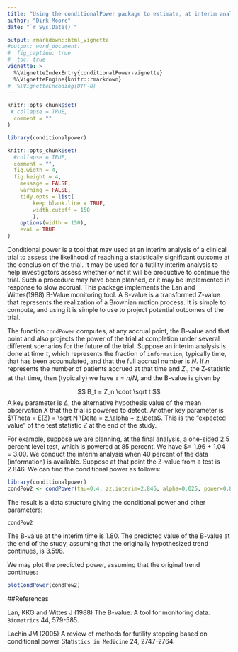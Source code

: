 ```yaml
---
title: "Using the conditionalPower package to estimate, at interim analysis, the probability of a successful outcome of a clinical trial"
author: "Dirk Moore"
date: "`r Sys.Date()`"

output: rmarkdown::html_vignette
#output: word_document:
#  fig_caption: true
#  toc: true
vignette: >
  %\VignetteIndexEntry{conditionalPower-vignette}
  %\VignetteEngine{knitr::rmarkdown}
#  %\VignetteEncoding{UTF-8}
---
```


```r
knitr::opts_chunk$set(
 # collapse = TRUE,
  comment = ""
)
```


```r
library(conditionalpower)

knitr::opts_chunk$set(
  #collapse = TRUE,
  comment = "",
  fig.width = 4,
  fig.height = 4,
	message = FALSE,
	warning = FALSE,
	tidy.opts = list(
		keep.blank.line = TRUE,
		width.cutoff = 150
		),
	options(width = 150),
	eval = TRUE
)
```

Conditional power is a tool that may used at an interim analysis  of a clinical trial to assess the likelihood of reaching a statistically significant outcome at the conclusion of the trial. It may be used for a futility interim analysis to help investigators assess whether or not it will be productive to continue the trial. Such a procedure may have been planned, or it may be implemented in response to slow accrual. This package implements the Lan and Wittes(1988) B-Value monitoring tool. A B-value is a transformed Z-value that represents the realization of a Brownian motion process. It is simple to compute, and using it is simple to use to project potential outcomes of the trial.

The function `condPower` computes, at any accrual point, the B-value and that point and also projects the power of the trial at completion under several different scenarios for the future of the trial. Suppose an interim analysis is done at time $\tau$, which represents the fraction of `information`, typically time, that has been accumulated, and that the full accrual number is $N$. If $n$ represents the number of patients accrued at that time and $Z_n$ the Z-statistic at that time, then (typically) we have $\tau = n/N$, and the B-value is given by

$$ B_t = Z_n \cdot \sqrt t $$
A key parameter is $\Delta$, the alternative hypothesis value of the mean observation $X$ that the trial is powered to detect. Another key parameter is $\Theta = E(Z) = \sqrt N \Delta = z_\alpha + z_\beta$. This is the "expected value" of the test statistic $Z$ at the end of the study. 

For example, suppose we are planning, at the final analysis, a one-sided 2.5 percent level test, which is powered at 85 percent. We have $\Theta = 1.96 + 1.04 = 3.00. We conduct the interim analysis when 40 percent of the data (information) is available. Suppose at that point the Z-value from a test is 2.846. We can find the conditional power as follows:

```r
library(conditionalpower)
condPow2 <- condPower(tau=0.4, zz.interim=2.846, alpha=0.025, power=0.85)
```

The result is a data structure giving the conditional power and other parameters:

```r
condPow2
```
The B-value at the interim time is 1.80. The predicted value of the B-value at the end of the study, assuming that the originally hypothesized trend continues, is 3.598.

We may plot the predicted power, assuming that the original trend continues:

```r
plotCondPower(condPow2)
```


##References

Lan, KKG and Wittes J (1988) The B-value: A tool for monitoring data. `Biometrics` 44, 579-585.

Lachin JM (2005) A review of methods for futility stopping based on conditional power Stati`stics in Medicine` 24, 2747-2764.

